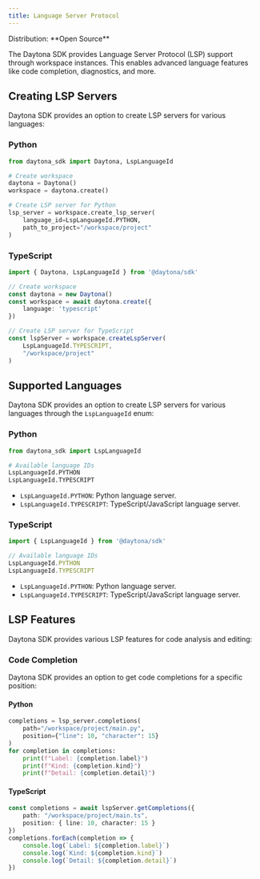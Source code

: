 ```yaml
---
title: Language Server Protocol
---
```



<Label>
  Distribution: **Open Source**
</Label>

The Daytona SDK provides Language Server Protocol (LSP) support through workspace instances. This enables advanced language features like code completion, diagnostics, and more.

## Creating LSP Servers

Daytona SDK provides an option to create LSP servers for various languages:

### Python

```python
from daytona_sdk import Daytona, LspLanguageId

# Create workspace
daytona = Daytona()
workspace = daytona.create()

# Create LSP server for Python
lsp_server = workspace.create_lsp_server(
    language_id=LspLanguageId.PYTHON,
    path_to_project="/workspace/project"
)
```

### TypeScript

```typescript
import { Daytona, LspLanguageId } from '@daytona/sdk'

// Create workspace
const daytona = new Daytona()
const workspace = await daytona.create({
    language: 'typescript'
})

// Create LSP server for TypeScript
const lspServer = workspace.createLspServer(
    LspLanguageId.TYPESCRIPT,
    "/workspace/project"
)
```

## Supported Languages

Daytona SDK provides an option to create LSP servers for various languages through the `LspLanguageId` enum:

### Python

```python
from daytona_sdk import LspLanguageId

# Available language IDs
LspLanguageId.PYTHON      
LspLanguageId.TYPESCRIPT        
```

- `LspLanguageId.PYTHON`: Python language server.
- `LspLanguageId.TYPESCRIPT`: TypeScript/JavaScript language server.

### TypeScript

```typescript
import { LspLanguageId } from '@daytona/sdk'

// Available language IDs
LspLanguageId.PYTHON      
LspLanguageId.TYPESCRIPT    
```

- `LspLanguageId.PYTHON`: Python language server.
- `LspLanguageId.TYPESCRIPT`: TypeScript/JavaScript language server.

## LSP Features

Daytona SDK provides various LSP features for code analysis and editing:

### Code Completion

Daytona SDK provides an option to get code completions for a specific position:

#### Python

```python
completions = lsp_server.completions(
    path="/workspace/project/main.py",
    position={"line": 10, "character": 15}
)
for completion in completions:
    print(f"Label: {completion.label}")
    print(f"Kind: {completion.kind}")
    print(f"Detail: {completion.detail}")
```

#### TypeScript

```typescript
const completions = await lspServer.getCompletions({
    path: "/workspace/project/main.ts",
    position: { line: 10, character: 15 }
})
completions.forEach(completion => {
    console.log(`Label: ${completion.label}`)
    console.log(`Kind: ${completion.kind}`)
    console.log(`Detail: ${completion.detail}`)
})
```
